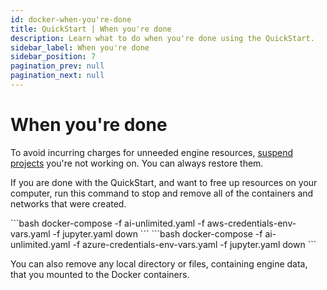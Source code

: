 ```yaml
---
id: docker-when-you're-done
title: QuickStart | When you're done
description: Learn what to do when you're done using the QuickStart.
sidebar_label: When you're done 
sidebar_position: 7
pagination_prev: null
pagination_next: null
---
```


# When you're done

To avoid incurring charges for unneeded engine resources, [suspend projects](../../manage-ai-unlimited/suspend-and-restore-project.md) you're not working on. You can always restore them.

If you are done with the QuickStart, and want to free up resources on your computer, run this command to stop and remove all of the containers and networks that were created.

<Tabs>
<TabItem value="aws" label="AWS">
  ```bash 
docker-compose -f ai-unlimited.yaml -f aws-credentials-env-vars.yaml -f jupyter.yaml down
  ```
</TabItem>

<TabItem value="azure" label="Azure">
 ```bash
docker-compose -f ai-unlimited.yaml -f azure-credentials-env-vars.yaml -f jupyter.yaml down
  ```
</TabItem>
</Tabs> 

You can also remove any local directory or files, containing engine data, that you mounted to the Docker containers. 

